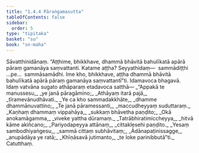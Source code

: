 ```yaml
---
title: "1.4.4 Pāraṅgamasutta"
tableOfContents: false
sidebar:
  order: 5
type: "tipitaka"
basket: "su"
book: "sn-maha"
---
```



<DynamicBreadcrumb />

<Division number="34" book="sn-maha" bookNo="14" page="19">

<Paragraph number="123" book="sn-maha">
Sāvatthinidānaṃ. “Aṭṭhime, bhikkhave, dhammā bhāvitā bahulīkatā apārā pāraṃ gamanāya saṃvattanti. Katame aṭṭha? Seyyathidaṃ—  sammādiṭṭhi …pe…  sammāsamādhi. Ime kho, bhikkhave, aṭṭha dhammā bhāvitā bahulīkatā apārā pāraṃ gamanāya saṃvattantī”ti.
</Paragraph>

<Paragraph number="124" book="sn-maha">
Idamavoca bhagavā. Idaṃ vatvāna sugato athāparaṃ etadavoca satthā—
</Paragraph>

<Paragraph number="125" type="verses" book="sn-maha">
_“Appakā te manussesu,_  
_ye janā pāragāmino;_  
_Athāyaṃ itarā pajā,_  
_tīramevānudhāvati._  

</Paragraph>

<Paragraph number="126" type="verses" book="sn-maha">
_Ye ca kho sammadakkhāte,_  
_dhamme dhammānuvattino;_  
_Te janā pāramessanti,_  
_maccudheyyaṃ suduttaraṃ._  

</Paragraph>

<Paragraph number="127" type="verses" book="sn-maha">
_Kaṇhaṃ dhammaṃ vippahāya,_  
_sukkaṃ bhāvetha paṇḍito;_  
_Okā anokamāgamma,_  
_viveke yattha dūramaṃ._  

</Paragraph>

<Paragraph number="128" type="verses" book="sn-maha">
_Tatrābhiratimiccheyya,_  
_hitvā kāme akiñcano;_  
_Pariyodapeyya attānaṃ,_  
_cittaklesehi paṇḍito._  

</Paragraph>

<Paragraph number="129" type="verses" book="sn-maha">
_Yesaṃ sambodhiyaṅgesu,_  
_sammā cittaṃ subhāvitaṃ;_  
_Ādānapaṭinissagge,_  
_anupādāya ye ratā;_  
_Khīṇāsavā jutimanto,_  
_te loke parinibbutā”ti._  


</Paragraph>
</Division>

<Paragraph number="130" type="center" book="sn-maha">
Catutthaṃ.
</Paragraph>